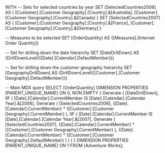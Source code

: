 WITH 
  -- Sets for selected countries by year
  SET [SelectedCountries2006] AS 
    {
      [Customer].[Customer Geography].[Country].&[Australia],
      [Customer].[Customer Geography].[Country].&[Canada]
    }
  SET [SelectedCountries2007] AS 
    {
      [Customer].[Customer Geography].[Country].&[France],
      [Customer].[Customer Geography].[Country].&[Germany]
    }
  
  -- Measures to be selected
  SET [OrderQuantity] AS 
    {[Measures].[Internet Order Quantity]} 

  -- Set for drilling down the date hierarchy
  SET [DateDrillDown] AS 
    {DrillDownLevel({[Date].[Calendar].DefaultMember})}

  -- Set for drilling down the customer geography hierarchy
  SET [GeographyDrillDown] AS 
    {DrillDownLevel({[Customer].[Customer Geography].DefaultMember})}

-- Main MDX query
SELECT 
  [OrderQuantity] DIMENSION PROPERTIES [PARENT_UNIQUE_NAME] ON 0,
  NON EMPTY 
    {
      Generate
      (
        [DateDrillDown],
        IIF
        (
          [Date].[Calendar].CurrentMember IS [Date].[Calendar].[Calendar Year].&[2006],
          Generate
          (
            [SelectedCountries2006],
            {[Date].[Calendar].CurrentMember} * {[Customer].[Customer Geography].CurrentMember}
          ),
          IIF
          (
            [Date].[Calendar].CurrentMember IS [Date].[Calendar].[Calendar Year].&[2007],
            Generate
            (
              [SelectedCountries2007],
              {[Date].[Calendar].CurrentMember} * {[Customer].[Customer Geography].CurrentMember}
            ),
            {[Date].[Calendar].CurrentMember} * {[Customer].[Customer Geography].DefaultMember}
          )
        )
      )
    }
  DIMENSION PROPERTIES [PARENT_UNIQUE_NAME] ON 1
FROM [Adventure Works];

